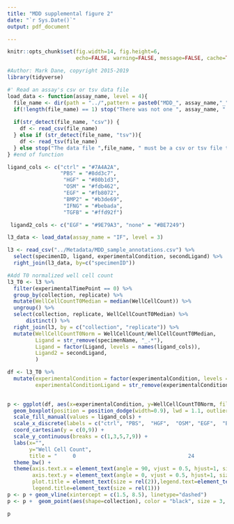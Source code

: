 ```yaml
---
title: "MDD supplemental figure 2"
date: "`r Sys.Date()`"
output: pdf_document

---
```


```r
knitr::opts_chunk$set(fig.width=14, fig.height=6,
                      echo=FALSE, warning=FALSE, message=FALSE, cache=TRUE)

#Author: Mark Dane, copyright 2015-2019
library(tidyverse)

```

```r

#' Read an assay's csv or tsv data file 
load_data <- function(assay_name, level = 4){
  file_name <- dir(path = "../",pattern = paste0("MDD_", assay_name,"_","Level",level),recursive = TRUE, full.names = TRUE)
  if(!length(file_name) == 1) stop("There was not one ", assay_name, " data file found")
    
  if(str_detect(file_name, "csv")) {
    df <- read_csv(file_name)
  } else if (str_detect(file_name, "tsv")){
    df <- read_tsv(file_name)
  } else stop("The data file ",file_name, " must be a csv or tsv file type")
} #end of function

```

```r
ligand_cols <- c("ctrl" = "#7A4A2A",
                 "PBS" = "#8dd3c7",
                  "HGF" = "#80b1d3",
                  "OSM" = "#fdb462",
                  "EGF" = "#fb8072",
                  "BMP2" = "#b3de69",
                  "IFNG" = "#bebada",
                  "TGFB" = "#ffd92f")

 ligand2_cols <- c("EGF" = "#9E79A3", "none" = "#BE7249")

```

```r

l3_data <- load_data(assay_name = "IF", level = 3)

l3 <- read_csv("../Metadata/MDD_sample_annotations.csv") %>%
  select(specimenID, ligand, experimentalCondition, secondLigand) %>%
  right_join(l3_data, by=c("specimenID"))

```



```r

#Add T0 normalized well cell count
l3_T0 <- l3 %>%
  filter(experimentalTimePoint == 0) %>% 
  group_by(collection, replicate) %>%
  mutate(WellCellCountT0Median = median(WellCellCount)) %>%
  ungroup() %>%
  select(collection, replicate, WellCellCountT0Median) %>%
      distinct() %>%
  right_join(l3, by = c("collection", "replicate")) %>%
  mutate(WellCellCountT0Norm = WellCellCount/WellCellCountT0Median,
         Ligand = str_remove(specimenName, "_.*"),
         Ligand = factor(Ligand, levels = names(ligand_cols)),
         Ligand2 = secondLigand,
         )
```

```r

df <- l3_T0 %>%
  mutate(experimentalCondition = factor(experimentalCondition, levels = paste(c("ctrl", "PBS",  "HGF",  "OSM", "EGF",  "BMP2", "IFNG", "TGFB"), rep(c(0,24,48), each = 8), sep = "_")),
         experimentalConditionLigand = str_remove(experimentalCondition,"_.*"))
  

p <- ggplot(df, aes(x=experimentalCondition, y=WellCellCountT0Norm, fill=Ligand))+
  geom_boxplot(position = position_dodge(width=0.9), lwd = 1.1, outlier.colour = NA)+
  scale_fill_manual(values = ligand_cols) +
  scale_x_discrete(labels = c("ctrl", "PBS",  "HGF",  "OSM", "EGF",  "BMP\n+EGF2", "IFNG\n+EGF", "TGFB\n+EGF", "PBS",  "HGF",  "OSM", "EGF",  "BMP2\n+EGF", "IFNG\n+EGF", "TGFB\n+EGF")) +
  coord_cartesian(y = c(0,9)) +
  scale_y_continuous(breaks = c(1,3,5,7,9)) +
  labs(x="",
       y="Well Cell Count",
       title = "     0                                    24                                                               48") +
  theme_bw() +
  theme(axis.text.x = element_text(angle = 90, vjust = 0.5, hjust=1, size=rel(1.5)),
        axis.text.y = element_text(angle = 0, vjust = 0.5, hjust=1, size=rel(1.5)),
        plot.title = element_text(size = rel(2)),legend.text=element_text(size = rel(1)),
        legend.title=element_text(size = rel(1)))
p <- p + geom_vline(xintercept = c(1.5, 8.5), linetype="dashed")
p <- p +  geom_point(aes(shape=collection), color = "black", size = 3, position=position_jitterdodge(dodge.width=0.9), alpha=.6)

p


```
